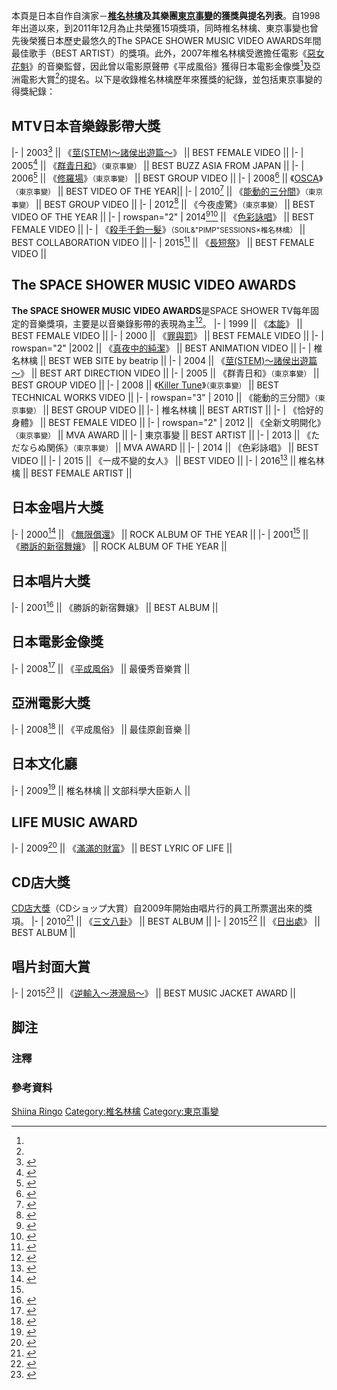 {{Infobox Musician Awards
| name = 椎名林檎
| image = 
| image_size = 
| caption = 
| awards = 16
| nominations = 35
| MTVJapanW = 0
| MTVJapanN = 9

| award1 = THE SPACE SHOWER<br/>MUSIC VIDEO AWARDS
| award1W = 11
| award1N = 16
| award2 = 日本金唱片大獎
| award2W = 2
| award2N = 2
| award3 = 日本唱片大獎
| award3W = 1
| award3N = 1
| award4 = 日本電影金像獎
| award4W = 0
| award4N = 1
| award5 = 亞洲電影大獎
| award5W = 0
| award5N = 1
| award6 = 日本文化廳
| award6W = 1
| award6N = 1
| award7 = LIFE MUSIC AWARD 
| award7W = 0
| award7N = 1
| award8 = CD SHOP AWARD 
| award8W = 0
| award8N = 2
| award9 = 唱片封面大賞
| award9W = 1
| award9N = 1
}}

本頁是日本自作自演家－'''[[椎名林檎|椎名林檎]]及其樂團[[東京事變|東京事變]]的獲獎與提名列表'''。自1998年出道以來，到2011年12月為止共榮獲15項獎項，同時椎名林檎、東京事變也曾先後榮獲日本歷史最悠久的The SPACE SHOWER MUSIC VIDEO AWARDS年間最佳歌手（BEST ARTIST）的獎項。此外，2007年椎名林檎受邀擔任電影《[[惡女花魁|惡女花魁]]》的音樂監督，因此曾以電影原聲帶《平成風俗》獲得日本電影金像獎<ref name="movie1" />及亞洲電影大賞<ref name="movie2" />的提名。以下是收錄椎名林檎歷年來獲獎的紀錄，並包括東京事變的得獎紀錄：

== MTV日本音樂錄影帶大獎 ==
{{awards table}}
|-
| 2003<ref name="MTV2003">{{Cite web |url= http://ruliweb.daum.net/ruliboard/read.htm?table=guild_jpop&num=3630 |title= MTV VMAJ 2003 Nominees |author= ruliweb |language= ko |deadurl= yes |archiveurl= https://web.archive.org/web/20160305205404/http://ruliweb.daum.net/ruliboard/read.htm?table=guild_jpop&num=3630 |archivedate= 2016-03-05 }}</ref> || 《[[莖(STEM)～諸侯出遊篇～|莖(STEM)～諸侯出遊篇～]]》 || BEST FEMALE VIDEO || {{nom}}
|-
| 2005<ref name="MTV2005">{{Cite web |url= http://www.amuro-namie.com/oldforum/index.php?action=printpage;topic=404.0 |title= MTV Video Music Awards Japan 2005 |author= Amuro Namie |language= en |access-date= 2011-08-22 |archive-date= 2011-09-03 |archive-url= https://web.archive.org/web/20110903235109/http://www.amuro-namie.com/oldforum/index.php?PHPSESSID=fbe7e9fc9e5d2c19160281b9cb72723c&action=printpage;topic=404.0 |dead-url= no }}</ref> || 《[[群青日和|群青日和]]》<small>（東京事變）</small> || BEST BUZZ ASIA FROM JAPAN || {{nom}}
|-
| 2006<ref name="MTV2006">{{Cite web |url= http://www.mtvjapan.com/global/pdf/press_060330.pdf |title= MTV Video Music Awards Japan 2006 15 部門のノミネート作品を発表！ |author= MTV |language= ja |deadurl= yes |archiveurl= https://web.archive.org/web/20060411195654/http://www.mtvjapan.com/global/pdf/press_060330.pdf |archivedate= 2006年4月11日 |df=  }}</ref> || 《[[修羅場_(東京事變單曲)|修羅場]]》<small>（東京事變）</small> || BEST GROUP VIDEO || {{nom}}
|-
| 2008<ref name="MTV2008">{{Cite web |url= http://www.mtvjapan.com/news/music/13052/1 |title= MTV VIDEO MUSIC AWARDS JAPAN 2008 全ノミネート作品リスト |author= MTV |language= ja |deadurl= yes |archiveurl= https://web.archive.org/web/20140715034712/http://www.mtvjapan.com/news/music/13052/1 |archivedate= 2014年7月15日 |df=  }}</ref> || 《[[OSCA|OSCA]]》<small>（東京事變）</small> || BEST VIDEO OF THE YEAR|| {{nom}}
|-
| 2010<ref name="MTV2010">{{Cite web |url= http://www.mtvjapan.com/news/music/17559 |title= MTV Video Music Awards Japan 2010 |author= MTV |language= ja |accessdate= 2011-08-22 |archive-date= 2015-12-08 |archive-url= https://web.archive.org/web/20151208114611/http://www.mtvjapan.com/news/music/17559 |dead-url= no }}</ref> || 《[[能動的三分間|能動的三分間]]》<small>（東京事變）</small> || BEST GROUP VIDEO || {{nom}}
|-
| 2012<ref name="MTV2012">{{Cite web |url= http://natalie.mu/music/news/66421 |title= MTV Video Music Awards Japan 2012 |author= natalie |language= ja |access-date= 2012-05-10 |archive-date= 2020-11-01 |archive-url= https://web.archive.org/web/20201101151241/https://natalie.mu/music/news/66421 |dead-url= no }}</ref> || 《今夜虛驚》<small>（東京事變）</small> || BEST VIDEO OF THE YEAR || {{nom}}
|-
| rowspan="2" | 2014<ref name="MTV2014FEMALE">{{Cite web |url= http://www.mtvjapan.com/vmaj2014/jp-best-female-video/ |title= MTV VMAJ 2014 Nominees |author= MTV |language= ja |deadurl= yes |archiveurl= https://web.archive.org/web/20151112064632/http://www.mtvjapan.com/vmaj2014/jp-best-female-video/ |archivedate= 2015年11月12日 |df=  }}</ref><ref name="MTV2014COLLABORATION">{{Cite web |url=http://www.mtvjapan.com/vmaj2014/jp-best-collaboration-video/ |title=MTV VMAJ 2014 Nominees |publisher=MTV |language=ja |deadurl=yes |archiveurl=https://web.archive.org/web/20160406043034/http://www.mtvjapan.com/vmaj2014/jp-best-collaboration-video/ |archivedate=2016年4月6日 |df= }}</ref> || 《[[色彩詠唱／孤獨的破曉|色彩詠唱]]》 || BEST FEMALE VIDEO || {{nom}}
|-
| 《[[殺手千鈞一髮|殺手千鈞一髮]]》<small>（SOIL&"PIMP"SESSIONS×椎名林檎）</small> || BEST COLLABORATION VIDEO || {{nom}}
|-
| 2015<ref name="MTV2015">{{Cite web |url= http://www.mtvjapan.com/vmaj2015/nominees/best-female-video/ |title= MTV VMAJ 2015 Nominees |author= MTV |language= ja |deadurl= yes |archiveurl= https://web.archive.org/web/20160221093808/http://www.mtvjapan.com/vmaj2015/nominees/best-female-video/ |archivedate= 2016年2月21日 |df=  }}</ref> || 《[[長短祭／神明、佛祖|長短祭]]》 || BEST FEMALE VIDEO || {{nom}}
{{end}}

== The SPACE SHOWER MUSIC VIDEO AWARDS ==
'''The SPACE SHOWER MUSIC VIDEO AWARDS'''是SPACE SHOWER TV每年固定的音樂獎項，主要是以音樂錄影帶的表現為主<ref name="SPACE">{{Cite web|url=http://mva.jp/winner/index.html |title=The SPACE SHOWER MUSIC VIDEO AWARDS |author=MVA |language=ja |deadurl=yes |archiveurl=https://web.archive.org/web/20100416041728/http://mva.jp/winner/index.html |archivedate=2010-04-16 }}</ref>。
{{awards table}}
|-
| 1999 || 《[[本能_(單曲)|本能]]》 || BEST FEMALE VIDEO || {{won}}
|-
| 2000 || 《[[罪與罰_(單曲)|罪與罰]]》 || BEST FEMALE VIDEO || {{won}}
|-
| rowspan="2" |2002 || 《[[真夜中的純潔|真夜中的純潔]]》 || BEST ANIMATION VIDEO || {{won}}
|-
| 椎名林檎 || BEST WEB SITE by beatrip || {{won}}
|-
| 2004 || 《[[莖(STEM)～諸侯出遊篇～|莖(STEM)～諸侯出遊篇～]]》 || BEST ART DIRECTION VIDEO || {{won}}
|-
| 2005 || 《群青日和》<small>（東京事變）</small> || BEST GROUP VIDEO || {{won}}
|-
| 2008 || 《[[Killer_Tune|Killer Tune]]》<small>（東京事變）</small> || BEST TECHNICAL WORKS VIDEO || {{won}}
|-
| rowspan="3" | 2010 || 《能動的三分間》<small>（東京事變）</small> || BEST GROUP VIDEO || {{nom}}
|-
| 椎名林檎 || BEST ARTIST || {{won}}
|-
| 《恰好的身體》 || BEST FEMALE VIDEO || {{won}}
|-
| rowspan="2" | 2012 || 《全新文明開化》<small>（東京事變）</small> || MVA AWARD || {{nom}}
|-
| 東京事變 || BEST ARTIST || {{won}}
|-
| 2013 || 《ただならぬ関係》<small>（東京事變）</small> || MVA AWARD || {{nom}}
|-
| 2014 || 《色彩詠唱》 || BEST VIDEO || {{nom}}
|-
| 2015 || 《一成不變的女人》 || BEST VIDEO || {{nom}}
|-
| 2016<ref name="SPACE2016">{{Cite web |url= http://ro69.jp/news/detail/136876 |title= スペシャの新音楽アワード、ノミネートアーティストはこちら！ |author= ro69 |language= ja |access-date= 2016-01-15 |archive-date= 2016-08-04 |archive-url= https://web.archive.org/web/20160804164825/http://ro69.jp/news/detail/136876 |dead-url= no }}</ref> || 椎名林檎 || BEST FEMALE ARTIST || {{won}}
{{end}}

== 日本金唱片大獎 ==
{{awards table}}
|-
| 2000<ref name="RIAJ">{{Cite web|url=http://www.riaj.or.jp/data/others/gdlist2.pdf|title=第9-18屆日本金唱片大獎得獎名單|publisher=RIAJ|language=ja|access-date=2011-08-22|archive-date=2015-09-24|archive-url=https://web.archive.org/web/20150924114113/http://www.riaj.or.jp/data/others/gdlist2.pdf|dead-url=no}}</ref> || 《[[無限償還|無限償還]]》 || ROCK ALBUM OF THE YEAR || {{won}}
|-
| 2001<ref name="RIAJ"></ref> || 《[[勝訴的新宿舞孃|勝訴的新宿舞孃]]》 || ROCK ALBUM OF THE YEAR || {{won}}
{{end}}

== 日本唱片大獎 ==
{{awards table}}
|-
| 2001<ref name="JACOMPA">{{Cite web|url=http://www.jacompa.or.jp/rekishi/d2000.htm |title=第42回日本レコード大賞 |publisher=JACOMPA |language=ja |deadurl=yes |archiveurl=https://web.archive.org/web/20110719174920/http://www.jacompa.or.jp/rekishi/d2000.htm |archivedate=2011-07-19 }}</ref> || 《勝訴的新宿舞孃》 || BEST ALBUM || {{won}}
{{end}}

== 日本電影金像獎 ==
{{awards table}}
|-
| 2008<ref name="movie1">{{Cite web|url=http://www.japan-academy-prize.jp/allprizes/2008/index.html |title=第31屆日本電影金像獎得獎名單 |author=Japan Academy Prize |language=ja |deadurl=yes |archiveurl=https://web.archive.org/web/20080316052741/http://www.japan-academy-prize.jp/allprizes/2008/index.html |archivedate=2008-03-16 }}</ref> || 《[[平成風俗|平成風俗]]》 || 最優秀音樂賞 || {{nom}}
{{end}}

== 亞洲電影大獎 ==
{{awards table}}
|-
| 2008<ref name="movie2">{{Cite web |url= http://www.asianfilmawards.org/2009/chi/nominations_2008.html |title= 第2屆亞洲電影大獎提名名單 |author= 亞洲電影大獎 |language= ja |deadurl= yes |archiveurl= https://web.archive.org/web/20090916031507/http://www.asianfilmawards.org/2009/chi/nominations_2008.html |archivedate= 2009-09-16 }}</ref> || 《平成風俗》 || 最佳原創音樂 || {{nom}}
{{end}}

== 日本文化廳 ==
{{awards table}}
|-
| 2009<ref name="BUNKA">{{Cite web|url=http://www.bunka.go.jp/geijutsu_bunka/01geijutsuka/sensho/20_geijutsu_sensho.html|title=日本文化廳：平成20年度藝術選獎受獎者和得獎理由|author=文化廳|language=ja|deadurl=yes|archiveurl=https://web.archive.org/web/20110804045456/http://www.bunka.go.jp/geijutsu_bunka/01geijutsuka/sensho/20_geijutsu_sensho.html|archivedate=2011-08-04}}</ref> || 椎名林檎 || 文部科學大臣新人 || {{won}}
{{end}}

== LIFE MUSIC AWARD ==
{{awards table}}
|-
| 2009<ref name="LIFE">{{Cite web|url=http://fes.jfn.co.jp/top.html|title=LIFE MUSIC AWARD|author=LIFE MUSIC AWARD|language=ja|access-date=2011-08-22|archive-date=2017-06-24|archive-url=https://web.archive.org/web/20170624060331/http://fes.jfn.co.jp/top.html|dead-url=no}}</ref> || 《[[滿滿的財富|滿滿的財富]]》 || BEST LYRIC OF LIFE || {{nom}}
{{end}}

== CD店大獎 ==
[[CD店大獎|CD店大獎]]（CDショップ大賞）自2009年開始由唱片行的員工所票選出來的獎項。
{{awards table}}
|-
| 2010<ref name="SHOP2010">{{Cite web |url=http://www.cdshop-kumiai.jp/?page_id=199 |title=「第2回CDショップ大賞」 |author=cdshop |language=ja |deadurl=yes |archiveurl=https://web.archive.org/web/20150423141118/http://www.cdshop-kumiai.jp/?page_id=199 |archivedate=2015-04-23 }}</ref> || 《[[三文八卦|三文八卦]]》 || BEST ALBUM || {{nom}}
|-
| 2015<ref name="SHOP2015">{{Cite web |url=http://www.cdshop-kumiai.jp/?page_id=6579 |title=「第7回CDショップ大賞」 |author=cdshop |language=ja |deadurl=yes |archiveurl=https://web.archive.org/web/20150315040752/http://www.cdshop-kumiai.jp/?page_id=6579 |archivedate=2015-03-15 }}</ref> || 《[[日出處|日出處]]》 || BEST ALBUM || {{nom}}
{{end}}

== 唱片封面大賞 ==
{{awards table}}
|-
| 2015<ref name="MUSICJACKET2015">{{Cite web |url=http://ro69.jp/news/detail/123956 |title=椎名林檎が「ミュージック・ジャケット大賞2015」大賞を受賞！ 本人からのコメントも |author=ro69 |language=ja |access-date=2016-01-15 |archive-date=2017-01-14 |archive-url=https://web.archive.org/web/20170114061524/http://ro69.jp/news/detail/123956 |dead-url=no }}</ref> || 《[[逆輸入～港灣局～|逆輸入～港灣局～]]》 || BEST MUSIC JACKET AWARD || {{won}}
{{end}}

== 脚注 ==
=== 注釋 ===
{{Reflist|group="注"|2}}

=== 參考資料 ===
{{Reflist|2}}


{{椎名林檎}}
{{東京事變}}

{{DEFAULTSORT:Shiina Ringo Awards}}
[[Category:音樂家獲獎與提名列表|Shiina Ringo]]
[[Category:椎名林檎|Category:椎名林檎]]
[[Category:東京事變|Category:東京事變]]